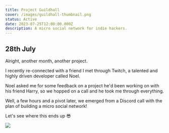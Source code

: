 ```yaml
---
title: Project Guildhall
cover: /images/guildhall-thumbnail.png
status: Active
date: 2023-07-25T12:00:00.000Z
description: A micro social network for indie hackers.
---
```


## 28th July

Alright, another month, another project.

I recently re-connected with a friend I met through Twitch, a talented and highly driven developer called Noel.

Noel asked me for some feedback on a project he'd been working on with his friend Harry, so we hopped on a call and he took me through everything.

Well, a few hours and a pivot later, we emerged from a Discord call with the plan of building a micro social network!

Let's see where this ends up 😎

![](</images/Guild Planning - Figma 2023-07-28 12.20.51.png>)
